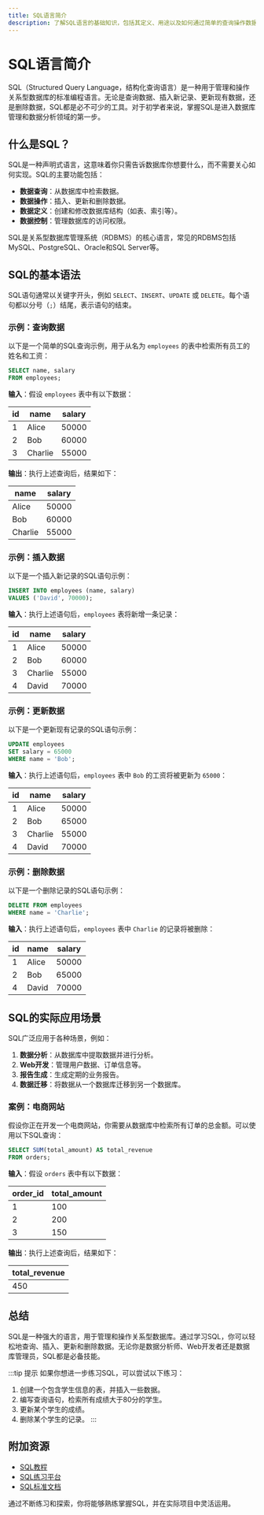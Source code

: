 ```yaml
---
title: SQL语言简介
description: 了解SQL语言的基础知识，包括其定义、用途以及如何通过简单的查询操作数据。
---
```


# SQL语言简介

SQL（Structured Query Language，结构化查询语言）是一种用于管理和操作关系型数据库的标准编程语言。无论是查询数据、插入新记录、更新现有数据，还是删除数据，SQL都是必不可少的工具。对于初学者来说，掌握SQL是进入数据库管理和数据分析领域的第一步。

## 什么是SQL？

SQL是一种声明式语言，这意味着你只需告诉数据库你想要什么，而不需要关心如何实现。SQL的主要功能包括：

- **数据查询**：从数据库中检索数据。
- **数据操作**：插入、更新和删除数据。
- **数据定义**：创建和修改数据库结构（如表、索引等）。
- **数据控制**：管理数据库的访问权限。

SQL是关系型数据库管理系统（RDBMS）的核心语言，常见的RDBMS包括MySQL、PostgreSQL、Oracle和SQL Server等。

## SQL的基本语法

SQL语句通常以关键字开头，例如 `SELECT`、`INSERT`、`UPDATE` 或 `DELETE`。每个语句都以分号（`;`）结尾，表示语句的结束。

### 示例：查询数据

以下是一个简单的SQL查询示例，用于从名为 `employees` 的表中检索所有员工的姓名和工资：

```sql
SELECT name, salary
FROM employees;
```

**输入**：假设 `employees` 表中有以下数据：

| id  | name   | salary |
|-----|--------|--------|
| 1   | Alice  | 50000  |
| 2   | Bob    | 60000  |
| 3   | Charlie| 55000  |

**输出**：执行上述查询后，结果如下：

| name   | salary |
|--------|--------|
| Alice  | 50000  |
| Bob    | 60000  |
| Charlie| 55000  |

### 示例：插入数据

以下是一个插入新记录的SQL语句示例：

```sql
INSERT INTO employees (name, salary)
VALUES ('David', 70000);
```

**输入**：执行上述语句后，`employees` 表将新增一条记录：

| id  | name   | salary |
|-----|--------|--------|
| 1   | Alice  | 50000  |
| 2   | Bob    | 60000  |
| 3   | Charlie| 55000  |
| 4   | David  | 70000  |

### 示例：更新数据

以下是一个更新现有记录的SQL语句示例：

```sql
UPDATE employees
SET salary = 65000
WHERE name = 'Bob';
```

**输入**：执行上述语句后，`employees` 表中 `Bob` 的工资将被更新为 `65000`：

| id  | name   | salary |
|-----|--------|--------|
| 1   | Alice  | 50000  |
| 2   | Bob    | 65000  |
| 3   | Charlie| 55000  |
| 4   | David  | 70000  |

### 示例：删除数据

以下是一个删除记录的SQL语句示例：

```sql
DELETE FROM employees
WHERE name = 'Charlie';
```

**输入**：执行上述语句后，`employees` 表中 `Charlie` 的记录将被删除：

| id  | name   | salary |
|-----|--------|--------|
| 1   | Alice  | 50000  |
| 2   | Bob    | 65000  |
| 4   | David  | 70000  |

## SQL的实际应用场景

SQL广泛应用于各种场景，例如：

1. **数据分析**：从数据库中提取数据并进行分析。
2. **Web开发**：管理用户数据、订单信息等。
3. **报告生成**：生成定期的业务报告。
4. **数据迁移**：将数据从一个数据库迁移到另一个数据库。

### 案例：电商网站

假设你正在开发一个电商网站，你需要从数据库中检索所有订单的总金额。可以使用以下SQL查询：

```sql
SELECT SUM(total_amount) AS total_revenue
FROM orders;
```

**输入**：假设 `orders` 表中有以下数据：

| order_id | total_amount |
|----------|--------------|
| 1        | 100          |
| 2        | 200          |
| 3        | 150          |

**输出**：执行上述查询后，结果如下：

| total_revenue |
|---------------|
| 450           |

## 总结

SQL是一种强大的语言，用于管理和操作关系型数据库。通过学习SQL，你可以轻松地查询、插入、更新和删除数据。无论你是数据分析师、Web开发者还是数据库管理员，SQL都是必备技能。

:::tip 提示
如果你想进一步练习SQL，可以尝试以下练习：
1. 创建一个包含学生信息的表，并插入一些数据。
2. 编写查询语句，检索所有成绩大于80分的学生。
3. 更新某个学生的成绩。
4. 删除某个学生的记录。
:::

## 附加资源

- [SQL教程](https://www.w3schools.com/sql/)
- [SQL练习平台](https://sqlzoo.net/)
- [SQL标准文档](https://www.iso.org/standard/63555.html)

通过不断练习和探索，你将能够熟练掌握SQL，并在实际项目中灵活运用。